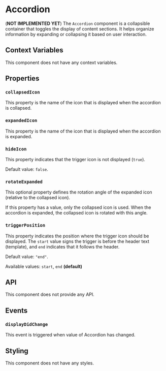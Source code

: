 # Accordion

(**NOT IMPLEMENTED YET**) The `Accordion` component is a collapsible container that toggles the display of content sections. It helps organize information by expanding or collapsing it based on user interaction.

## Context Variables

This component does not have any context variables.

## Properties

### `collapsedIcon`

This property is the name of the icon that is displayed when the accordion is collapsed.

### `expandedIcon`

This property is the name of the icon that is displayed when the accordion is expanded.

### `hideIcon`

This property indicates that the trigger icon is not displayed (`true`).

Default value: `false`.

### `rotateExpanded`

This optional property defines the rotation angle of the expanded icon (relative to the collapsed icon).

If this property has a value, only the collapsed icon is used. When the accordion is expanded, the collapsed icon is rotated with this angle.

### `triggerPosition`

This property indicates the position where the trigger icon should be displayed. The `start` value signs the trigger is before the header text (template), and `end` indicates that it follows the header.

Default value: `"end"`.

Available values: `start`, `end` **(default)**

## API

This component does not provide any API.

## Events

### `displayDidChange`

This event is triggered when value of Accordion has changed.

## Styling

This component does not have any styles.
